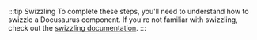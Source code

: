 :::tip Swizzling
To complete these steps, you'll need to understand how to swizzle a Docusaurus component. If you're not familiar with swizzling, check out the [swizzling documentation](https://docusaurus.io/docs/swizzling).
:::

